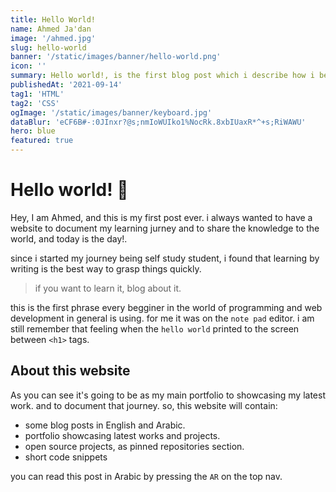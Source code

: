 ```yaml
---
title: Hello World!
name: Ahmed Ja'dan
image: '/ahmed.jpg'
slug: hello-world
banner: '/static/images/banner/hello-world.png'
icon: ''
summary: Hello world!, is the first blog post which i describe how i become a frontend web developer.
publishedAt: '2021-09-14'
tag1: 'HTML'
tag2: 'CSS'
ogImage: '/static/images/banner/keyboard.jpg'
dataBlur: 'eCF6B#-:0JInxr?@s;nmIoWUIko1%NocRk.8xbIUaxR*^+s;RiWAWU'
hero: blue
featured: true
---
```


# Hello world! 👋

Hey, I am Ahmed, and this is my first post ever. i always wanted to have a website to document my learning jurney and to share the knowledge to the world, and today is the day!.

since i started my journey being self study student, i found that learning by writing is the best way to grasp things quickly.

> if you want to learn it, blog about it.

this is the first phrase every begginer in the world of programming and web development in general is using. for me it was on the `note pad` editor. i am still remember that feeling when the `hello world` printed to the screen between `<h1>` tags.

## About this website

As you can see it's going to be as my main portfolio to showcasing my latest work. and to document that journey.
so, this website will contain:

- some blog posts in English and Arabic.
- portfolio showcasing latest works and projects.
- open source projects, as pinned repositories section.
- short code snippets

you can read this post in Arabic by pressing the ``AR`` on the top nav.
